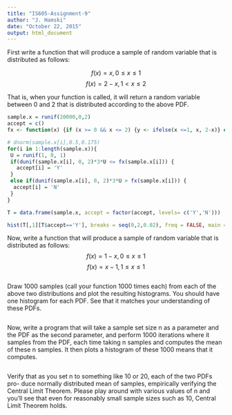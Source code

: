 ```yaml
---
title: "IS605-Assignment-9"
author: "J. Hamski"
date: "October 22, 2015"
output: html_document
---
```


First write a function that will produce a sample of random variable that is distributed as follows:

$$ f(x)= x, 0 \leq x \leq 1$$
$$ f(x)= 2-x,1 < x \leq 2 $$

That is, when your function is called, it will return a random variable between 0 and 2 that is distributed according to the above PDF.
```r
sample.x = runif(20000,0,2)
accept = c()
fx <- function(x) {if (x >= 0 && x <= 2) {y <- ifelse(x <=1, x, 2-x)} else {y <- 0}}

# dnorm(sample.x[i],0.5,0.175)
for(i in 1:length(sample.x)){
 U = runif(1, 0, 1)
 if(dunif(sample.x[i], 0, 2)*3*U <= fx(sample.x[i])) {
   accept[i] = 'Y'
 }
 else if(dunif(sample.x[i], 0, 2)*3*U > fx(sample.x[i])) {
  accept[i] = 'N'
 }
}

T = data.frame(sample.x, accept = factor(accept, levels= c('Y','N')))

hist(T[,1][T$accept=='Y'], breaks = seq(0,2,0.02), freq = FALSE, main = 'Histogram of X', xlab = 'X')
```

Now, write a function that will produce a sample of random variable that is distributed as follows:
$$f(x) = 1-x, 0 \leq x \leq 1$$
$$f(x) = x-1, 1 \leq x \leq 1$$

```r

```


Draw 1000 samples (call your function 1000 times each) from each of the above two distributions and plot the resulting histograms. You should have one histogram for each PDF. See that it matches your understanding of these PDFs.
```r

```
Now, write a program that will take a sample set size n as a parameter and the PDF as the second parameter, and perform 1000 iterations where it samples from the PDF, each time taking n samples and computes the mean of these n samples. It then plots a histogram of these 1000 means that it computes.
```r

```
Verify that as you set n to something like 10 or 20, each of the two PDFs pro- duce normally distributed mean of samples, empirically verifying the Central Limit Theorem. Please play around with various values of n and you’ll see that even for reasonably small sample sizes such as 10, Central Limit Theorem holds.
```r

```

